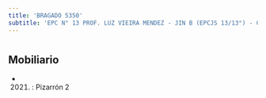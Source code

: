 ```yaml
---
title: 'BRAGADO 5350'
subtitle: 'EPC N° 13 PROF. LUZ VIEIRA MENDEZ - JIN B (EPCJS 13/13°) - CENS N° 82'
---
```


#


## Mobiliario

*  (2021) : Pizarrón 2 



